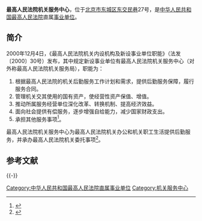 '''最高人民法院机关服务中心'''，位于[[北京市|北京市]][[东城区_(北京市)|东城区]][[东交民巷|东交民巷]]27号，是[[中华人民共和国最高人民法院|中华人民共和国最高人民法院]]直属[[事业单位|事业单位]]。

==简介==
2000年12月4日，《最高人民法院机关内设机构及新设事业单位职能》（法发〔2000〕30号）发布，其中规定新设事业单位有最高人民法院机关服务中心（对外称最高人民法院机关服务局），职能为：
#根据最高人民法院的机关后勤服务工作计划和需求，提供后勤服务保障，履行服务合同。
#管理机关交其使用的国有资产，使经营性资产保值、增值。
#推动所属服务经营单位深化改革、转换机制、提高经济效益。
#面向社会提供有偿服务，逐步增强自给能力，减少国家财政支出。
#承担其他服务事项<ref>{{Cite web |url = http://www.pkulaw.cn/fulltext_form.aspx?Gid=124743 |title = 最高人民法院机关内设机构及新设事业单位职能 |author =  |date =  |publisher = 北大法宝 |language =  |accessdate = 2017-04-05 |quote =  |archive-date = 2020-05-09 |archive-url = https://web.archive.org/web/20200509020535/http://www.pkulaw.cn/fulltext_form.aspx?Gid=124743 |dead-url = no }}</ref>。

最高人民法院机关服务中心为最高人民法院机关办公和机关职工生活提供后勤服务，并承办最高人民法院机关委托事项<ref>{{Cite web |url = http://www.gjsy.gov.cn/cxzl/ |title = 最高人民法院机关服务中心 |author =  |date =  |publisher = 事业单位在线 |language =  |accessdate = 2017-04-05 |quote =  |archive-url = https://web.archive.org/web/20180222072940/http://www.gjsy.gov.cn/cxzl/ |archive-date = 2018-02-22 |dead-url = yes }}</ref>。

== 参考文献 ==
{{Reflist|30em}}

{{-}}
{{中华人民共和国法院|最}}

[[Category:中华人民共和国最高人民法院直属事业单位|Category:中华人民共和国最高人民法院直属事业单位]]
[[Category:机关服务中心|Category:机关服务中心]]